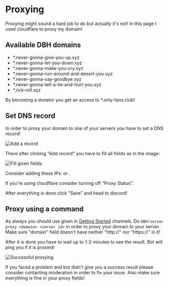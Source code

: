 # Proxying

Proxying might sound a hard job to do but actually it's not! In this page I used cloudflare to proxy my domain!

## Available DBH domains

- \*.never-gonna-give-you-up.xyz
- \*.never-gonna-let-you-down.xyz
- \*.never-gonna-make-you-cry.xyz
- \*.never-gonna-run-around-and-desert-you.xyz
- \*.never-gonna-say-goodbye.xyz
- \*.never-gonna-tell-a-lie-and-hurt-you.xyz
- \*.rick-roll.xyz

<Tip label="Good to know">
  By becoming a donator you get an access to *.only-fans.club!
</Tip>

## Set DNS record

In order to proxy your domain to one of your servers you have to set a DNS record!

![Add a record](/content/proxying/add-record.png)

There after clicking "Add record" you have to fill all fields as in the image:

![Fill given fields](/content/proxying/proxy-fields.png)

Consider adding these IPs: <Copy value="164.132.74.251" /> or <Copy value="192.95.42.75" />.

<Tip>If you're using cloudflare consider turning off "Proxy Status".</Tip>

After everything is done click "Save" and head to discord!

## Proxy using a command

As always you should use given in [Getting Started](/getting-started) channels. Do `DBH!server proxy <domain> <server id>` in order to proxy your domain to your server. Make sure "domain" field doesn't have neither "http://" nor "https://" in it!

After it is done you have to wait up to 1-2 minutes to see the result. Bot will ping you if it is proxied!

![Successful proxying](/content/proxying/proxying-success.png)

<Tip>
  If you faced a problem and bot didn't give you a success result please
  consider contacting moderation in order to fix your issue. Also make sure
  everything is fine in your proxy fields!
</Tip>
